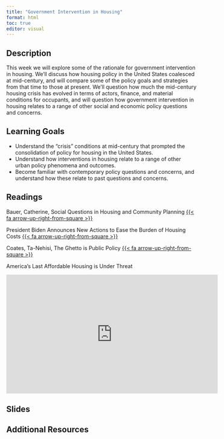 ```yaml
---
title: "Government Intervention in Housing"
format: html
toc: true
editor: visual
---
```


## Description

This week we will explore some of the rationale for government intervention in housing. We'll discuss how housing policy in the United States coalesced at mid-century, and will compare some of the policy goals and strategies from that time to those at present. We'll question how much the mid-century housing crisis has evolved in terms of actors, finance, and material conditions for occupants, and will question how government intervention in housing relates to a range of other social and economic policy questions and concerns.

## Learning Goals

-   Understand the "crisis" conditions at mid-century that prompted the consolidation of policy for housing in the United States.
-   Understand how interventions in housing relate to a range of other urban policy phenomena and outcomes.
-   Become familiar with contemporary policy questions and concerns, and understand how these relate to past questions and concerns.

## Readings

Bauer, Catherine, Social Questions in Housing and Community Planning [{{< fa arrow-up-right-from-square >}}](https://uofi.box.com/s/exxtmliq9ku3mt582js7p886ua0n5duc)

President Biden Announces New Actions to Ease the Burden of Housing Costs [{{< fa arrow-up-right-from-square >}}](https://uofi.box.com/s/r876jn31g794gtgt3uyt2cueii1gyh2h)

Coates, Ta-Nehisi, The Ghetto is Public Policy [{{< fa arrow-up-right-from-square >}}](https://uofi.box.com/s/0bm10cpkn8hqrmykc24b2jyfylugclf7)

America's Last Affordable Housing is Under Threat

<iframe width="560" height="315" src="https://www.youtube-nocookie.com/embed/9DQa3Ajhzv8" title="YouTube video player" frameborder="0" allow="accelerometer; autoplay; clipboard-write; encrypted-media; gyroscope; picture-in-picture; web-share" allowfullscreen>

</iframe>

## Slides

## Additional Resources
